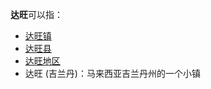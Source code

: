 '''达旺'''可以指：
* [[达旺镇|达旺镇]]
* [[达旺县|达旺县]]
* [[达旺地区|达旺地区]]
* 达旺 (吉兰丹)：马来西亚吉兰丹州的一个小镇
{{消歧义|D|cat=二字地名消歧义}}